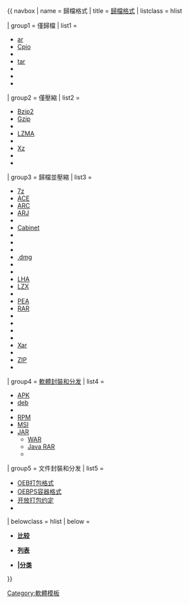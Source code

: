 {{ navbox
| name   = 歸檔格式<!-- Archive formats -->
| title  = [[歸檔格式]]<!-- [[Archive format]]s -->
| listclass = hlist

| group1 = 僅歸檔<!-- Archiving only -->
| list1  = 
*[[ar (Unix)|ar]]
*[[Cpio]]
*{{tsl|en|shar}}
*[[Tar|tar]]
*{{tsl|en|LBR (file format)|LBR}}
*{{tsl|en|BagIt}}
*{{tsl|en|Doom WAD|WAD}}

| group2 = 僅壓縮<!-- Compression only -->
| list2  = 
*[[Bzip2]]
*[[Gzip]]
*{{tsl|en|lzip}}
*[[LZMA|LZMA]]
*{{tsl|en|lzop}}
*[[Xz]]
*{{tsl|en|SQ (program)||SQ}}
*{{tsl|en|compress}}

| group3 = 歸檔並壓縮<!-- Archiving and compression -->
| list3  = 
*[[7z|7z]]
*[[ACE (文件格式)|ACE]]
*[[ARC (文件格式)|ARC]]
*[[ARJ]]
*{{tsl|en|B1 (archive format)||B1}}
*[[CAB|Cabinet]]
*{{tsl|en|CFS (file format)|cfs}}
*{{tsl|en|Compact Pro|cpt}}
*{{tsl|en|DGCA (computing)|DGCA}}
*[[苹果磁盘映像|.dmg]]
*{{tsl|en|EGG (file format)|.egg}}
*{{tsl|en|KGB Archiver|kgb}}
*[[LHA (檔案格式)|LHA]]
*[[LZX|LZX]]
*{{tsl|en|MPQ}}
*[[Peazip|PEA]]
*[[RAR|RAR]]
*{{tsl|en|rzip}}
*{{tsl|en|StuffIt|sit}}
*{{tsl|en|SQX}}
*{{tsl|en|PAQ|UDA}}
*[[Xar]]
*{{tsl|en|Zoo (file format)|zoo}}
*[[ZIP格式|ZIP]]
*{{tsl|en|ZPAQ}}

| group4 = [[软件包格式|軟體封裝和分发]]<!-- Software packaging and distribution -->
| list4  = 
*[[APK|APK]]
*[[Deb|deb]]
*{{tsl|en|Package (macOS)}}
*[[RPM套件管理員|RPM]]
*[[Windows Installer|MSI]]
*[[JAR (文件格式)|JAR]]
** [[WAR (文件格式)|WAR]]
** [[Java EE连接器架构|Java RAR]]
** {{tsl|en|EAR (file format)|EAR}}

| group5 = 文件封裝和分发<!-- Document packaging and distribution -->
| list5  = 
*[[Open eBook|OEB打包格式]]
*[[EPUB|OEBPS容器格式]]
*[[开放打包约定]]
*{{tsl|en|PAQ}}

| belowclass = hlist
| below = 
*{{icon|na}}'''[[归档格式比较|比较]]'''
*{{icon|list}}'''[[归档格式列表|列表]]'''
*{{icon|Category}} '''[[:Category:归档格式||分类]]'''

}}<noinclude>
[[Category:軟體模板]]

</noinclude>